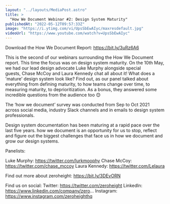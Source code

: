 ```yaml
---
layout: "../layouts/MediaPost.astro"
title: >
  "How We Document Webinar #2: Design System Maturity"
publishedAt: "2022-05-12T09:57:33Z"
image: "https://i.ytimg.com/vi/UpsSbEwAIyc/maxresdefault.jpg"
videoUrl: "https://www.youtube.com/watch?v=UpsSbEwAIyc"
---
```


Download the How We Document Report: https://bit.ly/3uRz6A6

This is the second of our webinars surrounding the How We Document report. This time the focus was on design system maturity. On the 10th May, we had our lead design advocate Luke Murphy alongside special guests, Chase McCoy and Laura Kennedy chat all about it! What does a 'mature' design system look like? Find out, as our panel talked about everything from defining maturity, to how teams change over time, to measuring maturity, to deprioritization. As a bonus, they answered some incredible questions from the audience too 😊

The ‘how we document’ survey was conducted from Sep to Oct 2021 across social media, industry Slack channels and in emails to design system professionals.

Design system documentation has been maturing at a rapid pace over the last five years. how we document is an opportunity for us to stop, reflect and figure out the biggest challenges that face us in how we document and grow our design systems.

Panelists:

Luke Murphy: https://twitter.com/lurkmoophy
Chase McCoy: https://twitter.com/chase_mccoy
Laura Kennedy: https://twitter.com/Lelaura

Find out more about zeroheight: https://bit.ly/3DEvORN

Find us on social:
Twitter: https://twitter.com/zeroheight
LinkedIn: https://www.linkedin.com/company/zero...
Instagram: https://www.instagram.com/zeroheighthq

